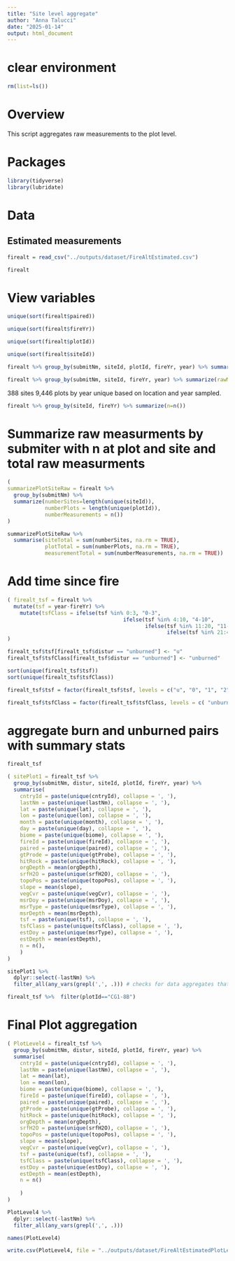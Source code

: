 ```yaml
---
title: "Site level aggregate"
author: "Anna Talucci"
date: "2025-01-14"
output: html_document
---
```


# clear environment
```r
rm(list=ls())
```

# Overview

This script aggregates raw measurements to the plot level. 


# Packages

```r
library(tidyverse)
library(lubridate)
```


# Data

## Estimated measurements

```r
firealt = read_csv("../outputs/dataset/FireAltEstimated.csv")
```

```r
firealt
```

# View variables

```r
unique(sort(firealt$paired))
```

```r
unique(sort(firealt$fireYr))
```
```r
unique(sort(firealt$plotId))
```

```r
unique(sort(firealt$siteId))
```


```r
firealt %>% group_by(submitNm, siteId, plotId, fireYr, year) %>% summarize(rawMeasurements=n())
```

```r
firealt %>% group_by(submitNm, siteId, fireYr, year) %>% summarize(rawMeasurments=n())
```
388 sites 9,446 plots by year unique based on location and year sampled.

```r
firealt %>% group_by(siteId, fireYr) %>% summarize(n=n())
```

# Summarize raw measurments by submiter with n at plot and site and total raw measurments

```r
(
summarizePlotSiteRaw = firealt %>% 
  group_by(submitNm) %>% 
  summarize(numberSites=length(unique(siteId)),       
            numberPlots = length(unique(plotId)),       
            numberMeasurements = n()) 
)
```
```r
summarizePlotSiteRaw %>% 
  summarise(siteTotal = sum(numberSites, na.rm = TRUE),
            plotTotal = sum(numberPlots, na.rm = TRUE),
            measurementTotal = sum(numberMeasurements, na.rm = TRUE))
```

# Add time since fire
```r
( firealt_tsf = firealt %>% 
  mutate(tsf = year-fireYr) %>%
    mutate(tsfClass = ifelse(tsf %in% 0:3, "0-3",
                                     ifelse(tsf %in% 4:10, "4-10",
                                            ifelse(tsf %in% 11:20, "11-20",
                                                   ifelse(tsf %in% 21:40, "21-40", ">40")))))
)

```

```r
firealt_tsf$tsf[firealt_tsf$distur == "unburned"] <- "u"
firealt_tsf$tsfClass[firealt_tsf$distur == "unburned"] <- "unburned"
```

```r
sort(unique(firealt_tsf$tsf))
sort(unique(firealt_tsf$tsfClass))
```
```r
firealt_tsf$tsf = factor(firealt_tsf$tsf, levels = c("u", "0", "1", "2", "3", "4", "5", "6", "7", "8", "9", "10", "11", "12", "13", "14", "15", "16", "17","19", "20", "21", "29", "30", "31", "32",  "33", "35", "36", "39", "40", "41", "45", "46", "47", "48", "49", "50", "52", "114"))
```

```r
firealt_tsf$tsfClass = factor(firealt_tsf$tsfClass, levels = c( "unburned", "0-3", "4-10", "11-20", "21-40", ">40"))
```

# aggregate burn and unburned pairs with summary stats

```r
firealt_tsf
```

```r
( sitePlot1 = firealt_tsf %>% 
  group_by(submitNm, distur, siteId, plotId, fireYr, year) %>%
  summarise(
    cntryId = paste(unique(cntryId), collapse = ', '),
    lastNm = paste(unique(lastNm), collapse = ', '),
    lat = paste(unique(lat), collapse = ', '),
    lon = paste(unique(lon), collapse = ', '),
    month = paste(unique(month), collapse = ', '),
    day = paste(unique(day), collapse = ', '),
    biome = paste(unique(biome), collapse = ', '),
    fireId = paste(unique(fireId), collapse = ', '),
    paired = paste(unique(paired), collapse = ', '),
    gtProde = paste(unique(gtProbe), collapse = ', '),
    hitRock = paste(unique(hitRock), collapse = ', '),
    orgDepth = mean(orgDepth),
    srfH2O = paste(unique(srfH2O), collapse = ', '),
    topoPos = paste(unique(topoPos), collapse = ', '),
    slope = mean(slope),
    vegCvr = paste(unique(vegCvr), collapse = ', '),
    msrDoy = paste(unique(msrDoy), collapse = ', '),
    msrType = paste(unique(msrType), collapse = ', '),
    msrDepth = mean(msrDepth),
    tsf = paste(unique(tsf), collapse = ', '),
    tsfClass = paste(unique(tsfClass), collapse = ', '),
    estDoy = paste(unique(msrType), collapse = ', '),
    estDepth = mean(estDepth),
    n = n(),
    )
)
```
```r
sitePlot1 %>% 
  dplyr::select(-lastNm) %>% 
  filter_all(any_vars(grepl(',', .))) # checks for data aggregates that have multiples that need to be combined
```
```r
firealt_tsf %>%  filter(plotId=="CG1-8B")
```



# Final Plot aggregation


```r
( PlotLevel4 = firealt_tsf %>% 
  group_by(submitNm, distur, siteId, plotId, fireYr, year) %>%
  summarise(
    cntryId = paste(unique(cntryId), collapse = ', '),
    lastNm = paste(unique(lastNm), collapse = ', '),
    lat = mean(lat),
    lon = mean(lon),
    biome = paste(unique(biome), collapse = ', '),
    fireId = paste(unique(fireId), collapse = ', '),
    paired = paste(unique(paired), collapse = ', '),
    gtProde = paste(unique(gtProbe), collapse = ', '),
    hitRock = paste(unique(hitRock), collapse = ', '),
    orgDepth = mean(orgDepth),
    srfH2O = paste(unique(srfH2O), collapse = ', '),
    topoPos = paste(unique(topoPos), collapse = ', '),
    slope = mean(slope),
    vegCvr = paste(unique(vegCvr), collapse = ', '),
    tsf = paste(unique(tsf), collapse = ', '),
    tsfClass = paste(unique(tsfClass), collapse = ', '),
    estDoy = paste(unique(estDoy), collapse = ', '),
    estDepth = mean(estDepth),
    n = n()
    
    )
)
```

```r
PlotLevel4 %>% 
  dplyr::select(-lastNm) %>% 
  filter_all(any_vars(grepl(',', .)))
```
```r
names(PlotLevel4)
```


```r
write.csv(PlotLevel4, file = "../outputs/dataset/FireAltEstimatedPlotLevel.csv", row.names=FALSE)
```

